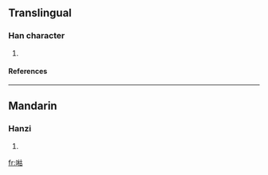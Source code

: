 ==Translingual==
===Han character===
{{Han char|rn=30|rad=口|as=09|sn=12|four=|canj=口木十口 (RDJR)}}
# {{defn|Han|sort=口09}}
====References====
{{Han ref|kx=0198.280|dkj=03944|dj=0420.160|hdz=10651.030|uh=5596|ud=21910}}
----
==Mandarin==
===Hanzi===
{{cmn-hanzi|pin=[[hú]] ([[hu2]])|wg=hu<sup>2</sup>}}
# {{defn|Mandarin}}

[[fr:喖]]